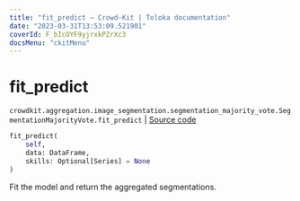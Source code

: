 ```yaml
---
title: "fit_predict — Crowd-Kit | Toloka documentation"
date: "2023-03-31T13:53:09.521901"
coverId: F_bIcOYF9yjrxkPZrXc3
docsMenu: "ckitMenu"
---
```


# fit_predict

`crowdkit.aggregation.image_segmentation.segmentation_majority_vote.SegmentationMajorityVote.fit_predict` | [Source code](https://github.com/Toloka/crowd-kit/blob/v1.2.1/crowdkit/aggregation/image_segmentation/segmentation_majority_vote.py#L80)

```python
fit_predict(
    self,
    data: DataFrame,
    skills: Optional[Series] = None
)
```

Fit the model and return the aggregated segmentations.
